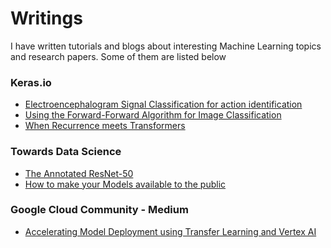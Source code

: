 # Writings

I have written tutorials and blogs about interesting Machine Learning topics and research papers. Some of them are listed below

### Keras.io
- [Electroencephalogram Signal Classification for action identification](https://keras.io/examples/timeseries/eeg_signal_classification)
- [Using the Forward-Forward Algorithm for Image Classification](https://keras.io/examples/vision/forwardforward/)
- [When Recurrence meets Transformers](https://github.com/keras-team/keras-io/pull/1279)

### Towards Data Science
- [The Annotated ResNet-50](https://towardsdatascience.com/the-annotated-resnet-50-a6c536034758)
- [How to make your Models available to the public](https://towardsdatascience.com/how-to-make-your-models-available-to-the-public-be782dcb9942)

### Google Cloud Community - Medium
- [Accelerating Model Deployment using Transfer Learning and Vertex AI](https://medium.com/google-cloud/accelerating-model-deployment-using-transfer-learning-and-vertex-ai-6ee6cc7332e9)
